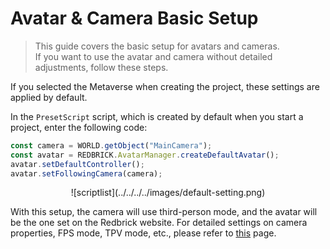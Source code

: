 
# Avatar & Camera Basic Setup

> This guide covers the basic setup for avatars and cameras.  
If you want to use the avatar and camera without detailed adjustments, follow these steps.  

<Callout type="warning">
  If you selected the Metaverse when creating the project, these settings are applied by default.
</Callout>

In the `PresetScript` script, which is created by default when you start a project, enter the following code:

```js copy showLineNumbers filename="PresetScript"
const camera = WORLD.getObject("MainCamera");
const avatar = REDBRICK.AvatarManager.createDefaultAvatar();
avatar.setDefaultController();
avatar.setFollowingCamera(camera);
```

<Callout type="info">
  <center>![scriptlist](../../../../images/default-setting.png)</center>
</Callout>

With this setup, the camera will use third-person mode, and the avatar will be the one set on the Redbrick website.
For detailed settings on camera properties, FPS mode, TPV mode, etc., please refer to [this](../built-in/three/perspective) page.